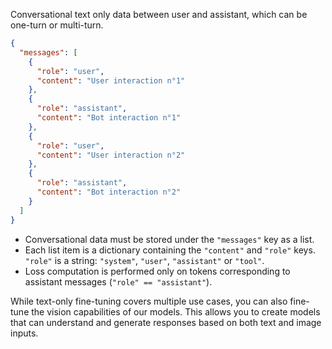 Conversational text only data between user and assistant, which can be one-turn or multi-turn.

```json
{
  "messages": [
    {
      "role": "user",
      "content": "User interaction n°1"
    },
    {
      "role": "assistant",
      "content": "Bot interaction n°1"
    },
    {
      "role": "user",
      "content": "User interaction n°2"
    },
    {
      "role": "assistant",
      "content": "Bot interaction n°2"
    }
  ]
}
```

- Conversational data must be stored under the `"messages"` key as a list.
- Each list item is a dictionary containing the `"content"` and `"role"` keys. `"role"` is a string: `"system"`, `"user"`, `"assistant"` or `"tool"`.
- Loss computation is performed only on tokens corresponding to assistant messages (`"role" == "assistant"`).

While text-only fine-tuning covers multiple use cases, you can also fine-tune the vision capabilities of our models. This allows you to create models that can understand and generate responses based on both text and image inputs.